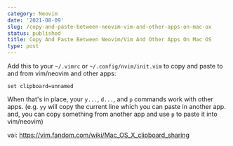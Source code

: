 ```yaml
---
category: Neovim
date: '2021-08-09'
slug: /copy-and-paste-between-neovim-vim-and-other-apps-on-mac-ox
status: published
title: Copy And Paste Between Neovim/Vim And Other Apps On Mac OS
type: post
---
```



Add this to your `~/.vimrc` or `~/.config/nvim/init.vim` to copy and paste to and from vim/neovim and other apps:

```
set clipboard=unnamed
```

When that's in place, your `y...`, `d...`, and `p` commands work with other apps. (e.g. `yy` will copy the current line which you can paste in another app. and, you can copy something from another app and use `p` to paste it into vim/neovim)

vai: https://vim.fandom.com/wiki/Mac_OS_X_clipboard_sharing

